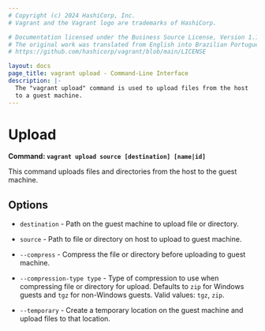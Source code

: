 ```yaml
---
# Copyright (c) 2024 HashiCorp, Inc.
# Vagrant and the Vagrant logo are trademarks of HashiCorp.

# Documentation licensed under the Business Source License, Version 1.1.
# The original work was translated from English into Brazilian Portuguese.
# https://github.com/hashicorp/vagrant/blob/main/LICENSE

layout: docs
page_title: vagrant upload - Command-Line Interface
description: |-
  The "vagrant upload" command is used to upload files from the host
  to a guest machine.
---
```


# Upload

**Command: `vagrant upload source [destination] [name|id]`**

This command uploads files and directories from the host to the guest
machine.

## Options

- `destination` - Path on the guest machine to upload file or directory.

- `source` - Path to file or directory on host to upload to guest machine.

- `--compress` - Compress the file or directory before uploading to guest machine.

- `--compression-type type` - Type of compression to use when compressing
  file or directory for upload. Defaults to `zip` for Windows guests and
  `tgz` for non-Windows guests. Valid values: `tgz`, `zip`.

- `--temporary` - Create a temporary location on the guest machine and upload
  files to that location.
